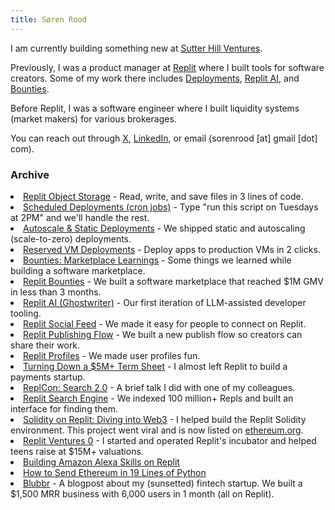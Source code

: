 ```yaml
---
title: Søren Rood
---
```


I am currently building something new at <a href="https://shv.com" target="_blank">Sutter Hill Ventures</a>.

Previously, I was a product manager at <a href="https://www.Replit.com" target="_blank">Replit</a> where I built tools for software creators. Some of my work there includes <a href="https://blog.replit.com/deployments-launch" target="_blank">Deployments</a>, <a href="https://blog.replit.com/ghostwriter" target="_blank">Replit AI</a>, and <a href="https://blog.replit.com/bounties" target="_blank">Bounties</a>.

Before Replit, I was a software engineer where I built liquidity systems (market makers) for various brokerages.

You can reach out through <a href="https://x.com/roodsoren" target="_blank">X</a>, [LinkedIn](https://www.linkedin.com/in/sorenrood/), or email (sorenrood [at] gmail [dot] com).

### Archive
<bl>
<li> <a href="https://blog.replit.com/object-storage" target="_blank">Replit Object Storage</a> - Read, write, and save files in 3 lines of code.</li>
  
  <li> <a href="https://blog.replit.com/scheduled-deployments" target="_blank">Scheduled Deployments (cron jobs)</a> - Type "run this script on Tuesdays at 2PM" and we'll handle the rest.</li>  
  
  <li> <a href="https://blog.replit.com/autoscale" target="_blank">Autoscale & Static Deployments</a> - We shipped static and autoscaling (scale-to-zero) deployments.</li>
  
  <li> <a href="https://blog.replit.com/deployments-launch" target="_blank">Reserved VM Deployments</a> - Deploy apps to production VMs in 2 clicks.</li>

  <li><a href="https://twitter.com/roodsoren/status/1605276666195955712?s=20&t=BUU7TOtN9yGHy_qb204IAA" target="_blank">Bounties: Marketplace Learnings</a> - Some things we learned while building a software marketplace.</li>

  <li><a href="https://blog.replit.com/bounties" target="_blank">Replit Bounties</a> - We built a software marketplace that reached $1M GMV in less than 3 months.</li>

  <li><a href="https://blog.replit.com/ghostwriter" target="_blank">Replit AI (Ghostwriter)</a> - Our first iteration of LLM-assisted developer tooling.</li>

  <li><a href="https://blog.replit.com/replit-famous" target="_blank">Replit Social Feed</a> - We made it easy for people to connect on Replit.</li>

  <li><a href="https://blog.replit.com/publishing" target="_blank">Replit Publishing Flow</a> - We built a new publish flow so creators can share their work.</li>

  <li><a href="https://blog.replit.com/profile2" target="_blank">Replit Profiles</a> - We made user profiles fun.</li>

  <li><a href="https://twitter.com/roodsoren/status/1516505202278682624" target="_blank">Turning Down a $5M+ Term Sheet</a> - I almost left Replit to build a payments startup.</li>

  <li><a href="https://www.youtube.com/watch?v=0TPyESqkMm0" target="_blank">ReplCon: Search 2.0</a> - A brief talk I did with one of my colleagues.</li>

  <li><a href="https://blog.replit.com/search" target="_blank">Replit Search Engine</a> - We indexed 100 million+ Repls and built an interface for finding them.</li>

  <li><a href="https://blog.replit.com/solidity" target="_blank">Solidity on Replit: Diving into Web3</a> - I helped build the Replit Solidity environment. This project went viral and is now listed on <a href="https://ethereum.org/ig/developers/learning-tools/" target="_blank">ethereum.org</a>.</li>

  <li><a href="https://blog.replit.com/rv0" target="_blank">Replit Ventures 0</a> - I started and operated Replit's incubator and helped teens raise at $15M+ valuations.</li>

  <li><a href="https://blog.replit.com/replexa" target="_blank">Building Amazon Alexa Skills on Replit</a></li>

  <li><a href="https://blog.replit.com/eth" target="_blank">How to Send Ethereum in 19 Lines of Python</a></li>

  <li><a href="https://blog.replit.com/blubbr" target="_blank">Blubbr</a> - A blogpost about my (sunsetted) fintech startup. We built a $1,500 MRR business with 6,000 users in 1 month (all on Replit).</li>
</bl>
